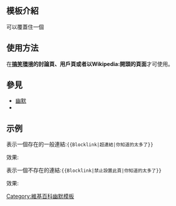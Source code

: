 <includeonly><!-- 在這裡加入模板的保護標識 --></includeonly><noinclude>{{Documentation subpage}}</noinclude>
<!-- 在本行下編輯模板說明 -->
== 模板介紹 ==
{{幽默|nocat=<noinclude>true</noinclude>}}

可以覆蓋住一個{{Blocklink|超連結}}
== 使用方法 ==
在'''<u>搞笑環境</u>的討論頁、用戶頁或者以Wikipedia:開頭的頁面'''才可使用。
== 參見 ==
* [[幽默]]
* {{tl|Block}}

== 示例 ==
表示一個存在的一般連結:<code><nowiki>{{Blocklink|超連結|你知道的太多了}}</nowiki></code>

效果:{{Blocklink|超連結|你知道的太多了}}

表示一個不存在的連結:<code><nowiki>{{Blocklink|禁止設置此頁|你知道的太多了}}</nowiki></code>

效果:{{Blocklink|禁止設置此頁|你知道的太多了}}

<includeonly>
<!-- 本行下加入模板的分類 -->
[[Category:維基百科幽默模板]]
</includeonly>